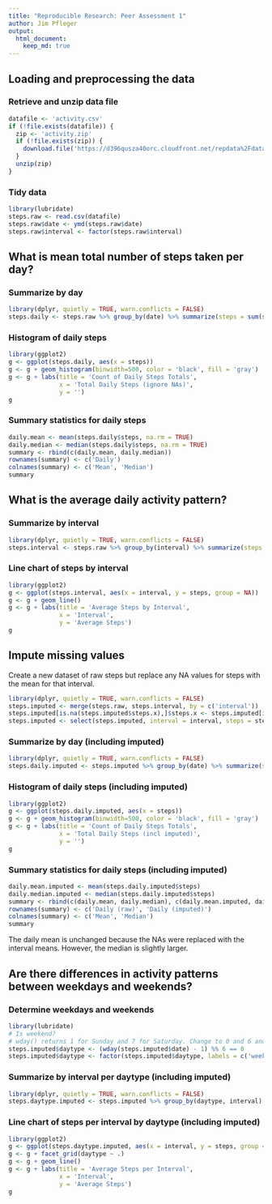 ```yaml
---
title: "Reproducible Research: Peer Assessment 1"
author: Jim Pfleger
output: 
  html_document:
    keep_md: true
---
```



## Loading and preprocessing the data

### Retrieve and unzip data file

```r
datafile <- 'activity.csv'
if (!file.exists(datafile)) {
  zip <- 'activity.zip'
  if (!file.exists(zip)) {
    download.file('https://d396qusza40orc.cloudfront.net/repdata%2Fdata%2Factivity.zip', zip, method = 'libcurl')
  }
  unzip(zip)
}
```

### Tidy data

```r
library(lubridate)
steps.raw <- read.csv(datafile)
steps.raw$date <- ymd(steps.raw$date)
steps.raw$interval <- factor(steps.raw$interval)
```


## What is mean total number of steps taken per day?

### Summarize by day

```r
library(dplyr, quietly = TRUE, warn.conflicts = FALSE)
steps.daily <- steps.raw %>% group_by(date) %>% summarize(steps = sum(steps))
```

### Histogram of daily steps

```r
library(ggplot2)
g <- ggplot(steps.daily, aes(x = steps))
g <- g + geom_histogram(binwidth=500, color = 'black', fill = 'gray')
g <- g + labs(title = 'Count of Daily Steps Totals',
              x = 'Total Daily Steps (ignore NAs)',
              y = '')
g
```

### Summary statistics for daily steps

```r
daily.mean <- mean(steps.daily$steps, na.rm = TRUE)
daily.median <- median(steps.daily$steps, na.rm = TRUE)
summary <- rbind(c(daily.mean, daily.median))
rownames(summary) <- c('Daily')
colnames(summary) <- c('Mean', 'Median')
summary
```

## What is the average daily activity pattern?

### Summarize by interval

```r
library(dplyr, quietly = TRUE, warn.conflicts = FALSE)
steps.interval <- steps.raw %>% group_by(interval) %>% summarize(steps = mean(steps, na.rm = TRUE))
```

### Line chart of steps by interval

```r
library(ggplot2)
g <- ggplot(steps.interval, aes(x = interval, y = steps, group = NA))
g <- g + geom_line()
g <- g + labs(title = 'Average Steps by Interval',
              x = 'Interval',
              y = 'Average Steps')
g
```

## Impute missing values

Create a new dataset of raw steps but replace any NA values for steps with the mean for that interval.

```r
library(dplyr, quietly = TRUE, warn.conflicts = FALSE)
steps.imputed <- merge(steps.raw, steps.interval, by = c('interval'))
steps.imputed[is.na(steps.imputed$steps.x),]$steps.x <- steps.imputed[is.na(steps.imputed$steps.x),]$steps.y
steps.imputed <- select(steps.imputed, interval = interval, steps = steps.x, date = date)
```

### Summarize by day (including imputed)

```r
library(dplyr, quietly = TRUE, warn.conflicts = FALSE)
steps.daily.imputed <- steps.imputed %>% group_by(date) %>% summarize(steps = sum(steps))
```

### Histogram of daily steps (including imputed)

```r
library(ggplot2)
g <- ggplot(steps.daily.imputed, aes(x = steps))
g <- g + geom_histogram(binwidth=500, color = 'black', fill = 'gray')
g <- g + labs(title = 'Count of Daily Steps Totals',
              x = 'Total Daily Steps (incl imputed)',
              y = '')
g
```

### Summary statistics for daily steps (including imputed)

```r
daily.mean.imputed <- mean(steps.daily.imputed$steps)
daily.median.imputed <- median(steps.daily.imputed$steps)
summary <- rbind(c(daily.mean, daily.median), c(daily.mean.imputed, daily.median.imputed))
rownames(summary) <- c('Daily (raw)', 'Daily (imputed)')
colnames(summary) <- c('Mean', 'Median')
summary
```

The daily mean is unchanged because the NAs were replaced with the interval means. However, the median is slightly larger.

## Are there differences in activity patterns between weekdays and weekends?

### Determine weekdays and weekends

```r
library(lubridate)
# Is weekend?
# wday() returns 1 for Sunday and 7 for Saturday. Change to 0 and 6 and modulo by 6.
steps.imputed$daytype <- (wday(steps.imputed$date) - 1) %% 6 == 0 
steps.imputed$daytype <- factor(steps.imputed$daytype, labels = c('weekday', 'weekend'))
```

### Summarize by interval per daytype (including imputed)

```r
library(dplyr, quietly = TRUE, warn.conflicts = FALSE)
steps.daytype.imputed <- steps.imputed %>% group_by(daytype, interval) %>% summarize(steps = mean(steps))
```

### Line chart of steps per interval by daytype (including imputed)

```r
library(ggplot2)
g <- ggplot(steps.daytype.imputed, aes(x = interval, y = steps, group = NA))
g <- g + facet_grid(daytype ~ .)
g <- g + geom_line()
g <- g + labs(title = 'Average Steps per Interval',
              x = 'Interval',
              y = 'Average Steps')
g
```
